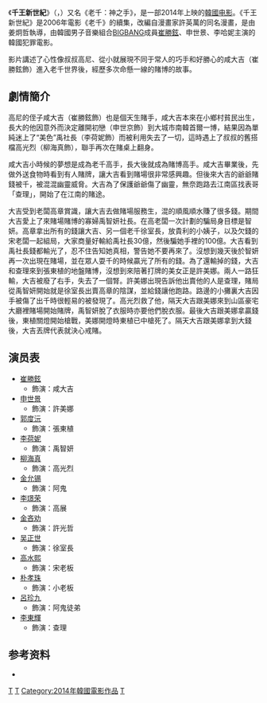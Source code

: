 {{expand|time=2015-02-08T02:02:31+00:00}}
{{refimprove|time=2015-02-08T02:02:31+00:00}}
{{Infobox film
| name           = 千王新世紀
| original_name  = {{lang|ko|타짜: 신의 손}}
| cn_name        = 老千2：神之手
| hk_name        = 千術之神<ref name="hkyahoo-2014-24279">{{cite news|url= https://hk.movies.yahoo.net/movie/details/24279  | title= 千術之神 Tazza 2 |accessdate=2015-08-24| publisher= Yahoo HK [[雅虎香港|雅虎香港]]}}</ref>
| tw_name        = 千王新世紀
|director       = [[姜炯哲|姜炯哲]]
|producer       = 李韓大
|编剧         = [[姜炯哲|姜炯哲]]
|原著           = [[許英萬|許英萬]]
|starring       = [[T.O.P|崔勝鉉]]<br />[[申世景|申世景]]<br />[[郭度沅|郭度沅]]<br />[[李荷妮|李荷妮]]<br />[[柳海真|柳海真]]<br />[[金允錫|金允錫]]<br />
|studio         = [[SidusHQ|SidusHQ]]
|distributor    = Lotte Entertainment<br>[[SidusHQ|SidusHQ]]
|released       = {{film date|2014|9|3|韓國}}<br/>{{film date|2014|10|02|香港}}{{r|hkyahoo-2014-24279}}<br/>{{film date|2014|11|21|臺灣}}{{r|app2.atmovies.com.tw/film/ftko53402110/}}
|runtime        = 147分鐘{{r|app2.atmovies.com.tw/film/ftko53402110/}}{{r|hkyahoo-2014-24279}}
|country        = 韓國
|language       = 韓語
|前集           = [[老千_(电影)|老千]]
|續集           = {{link-ko|老千：獨眼傑克|타짜: 원 아이드 잭}}
|gross          = $30,915,237<ref>{{cite web |url=http://www.boxofficemojo.com/movies/?page=intl&country=KR&id=tazza.htm |title=TAZZA:THE HIDDEN CARD |publisher=[[Box_Office_Mojo|Box Office Mojo]] |date=September 2014 |accessdate=28 January 2015 |archive-date=2015-10-21 |archive-url=https://web.archive.org/web/20151021232452/http://www.boxofficemojo.com/movies/?page=intl&country=KR&id=tazza.htm |dead-url=no }}</ref>
|original name=老千：神之手（타짜：신의손）}}

《'''千王新世紀'''》（{{lang-ko|타짜: 신의 손}}，{{lang-en|''Tazza：The Hidden Card''}}）又名《老千：神之手》，是一部2014年上映的[[韓國电影|韓國电影]]。《千王新世紀》是2006年電影《老千》的續集，改編自漫畫家許英萬的同名漫畫，是由姜炯哲執導，由韓國男子音樂組合[[BIGBANG|BIGBANG]]成員[[T.O.P.|崔勝鉉]]、申世景、李哈妮主演的韓國犯罪電影。

影片講述了心性像叔叔高尼、從小就展現不同于常人的巧手和好勝心的咸大吉（崔勝鉉飾）進入老千世界後，經歷多次命懸一線的賭博的故事。

== 劇情簡介 ==
高尼的侄子咸大吉（崔勝鉉飾）也是個天生賭手，咸大吉本來在小鄉村貧民出生，長大的他因意外而決定離開初戀（申世京飾）到大城市南韓首爾一博，結果因為單純迷上了“美色”禹社長（李荷妮飾）而被利用失去了一切，這時遇上了叔叔的舊搭檔高光烈（柳海真飾），聯手再次在賭桌上翻身。

咸大吉小時候的夢想是成為老千高手，長大後就成為賭博高手。咸大吉畢業後，先做外送食物時看到有人賭牌，讓大吉看到賭場很非常感興趣。但後來大吉的爺爺賭錢被千，被混混幽靈威脅。大吉為了保護爺爺傷了幽靈，無奈跑路去江南區找表哥「查理」，開始了在江南的賭途。

大吉受到老闆高章賞識，讓大吉去做賭場服務生，混的順風順水賺了很多錢。期間大吉愛上了來賭場賭博的寡婦禹智妍社長。在高老闆一次計劃的騙局身目標是智妍。高章拿出所有的錢讓大吉、另一個老千徐室長，放貴利的小姨子，以及欠錢的宋老闆一起組局，大家商量好輸給禹社長30億，然後騙她手裡的100億。大吉看到禹社長錢都輸光了，忍不住告知她真相，警告她不要再來了。沒想到幾天後於智妍再一次出現在賭場，並在眾人耍千的時候贏光了所有的錢。為了還輸掉的錢，大吉和查理來到張東植的地盤賭博，沒想到來陪著打牌的美女正是許美娜。兩人一路狂輸，大吉被廢了右手，失去了一個腎。許美娜出現告訴他出賣他的人是查理，賭局從禹智妍開始就是徐室長出賣高章的陰謀，並給錢讓他跑路。路邊的小攤裏大吉因手被傷了出千時很輕易的被發現了。高光烈救了他，隔天大吉跟美娜來到山區豪宅大廳裡賭場開始賭牌，禹智妍脫了衣服時亦要他們脫衣服。最後大吉跟美娜拿贏錢後，東植關燈開始槍戰，美娜開燈時東植已中槍死了。隔天大吉跟美娜拿到大錢後，大吉丟牌代表就決心戒賭。

== 演员表 ==

*[[崔勝鉉|崔勝鉉]] 
**飾演：咸大吉
*[[申世景|申世景]] 
**飾演：許美娜
*[[郭度沅|郭度沅]] 
**飾演：張東植
*[[李荷妮|李荷妮]] 
**飾演：禹智妍
*[[柳海真|柳海真]] 
**飾演：高光烈
*[[金允锡|金允锡]] 
**飾演：阿鬼
*[[李璟荣|李璟荣]] 
**飾演：高展
*[[金吝劝|金吝劝]] 
**飾演：許光哲
*[[吴正世|吴正世]] 
**飾演：徐室長
*[[高水熙|高水熙]] 
**飾演：宋老板
*[[朴孝珠|朴孝珠]] 
**飾演：小老板
*[[呂珍九|呂珍九]] 
**飾演：阿鬼徒弟
*[[李東輝|李東輝]] 
**飾演：查理

== 参考资料 ==
{{Reflist}}
{{SidusHQ}}
[[Category:2010年代犯罪片|T]]
[[Category:2010年代驚悚片|T]]
[[Category:2014年韓國電影作品|Category:2014年韓國電影作品]]
[[Category:賭博片|T]]
*{{imdb title|3402110|千術之神}}